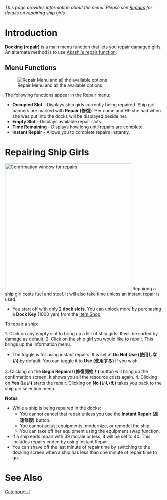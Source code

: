 ''This page provides information about the menu. Please see [[Repairs]] for details on repairing ship girls.''

=Introduction=

'''Docking (repair)''' is a main menu function that lets you repair damaged girls. An alternate method is to use [[Akashi#Special_Mechanics|Akashi's repair function]].

==Menu Functions==
[[File:Repair-menu.png|thumb|right|Repair Menu and all the available options]]

The following functions appear in the Repair menu:

* '''Occupied Slot''' - Displays ship girls currently being repaired. Ship girl banners are marked with '''Repair (修復)'''. Her name and HP she had when she was put into the docks will be displayed beside her.
* '''Empty Slot''' - Displays available repair slots.
* '''Time Remaining''' - Displays how long until repairs are complete.
* '''Instant Repair''' - Allows you to complete repairs instantly.

=Repairing Ship Girls=
[[File:Kagaheal.png|right|thumb|404px|Confirmation window for repairs]]
Repairing a ship girl costs fuel and steel. It will also take time unless an instant repair {{IR}} is used. 

* You start off with only '''2 dock slots'''. You can unlock more by purchasing a '''Dock Key''' (1000 yen) from the [[Shop|Item Shop]]. 


To repair a ship:

1. Click on any empty slot to bring up a list of ship girls. It will be sorted by damage as default. 
2. Click on the ship girl you would like to repair. This brings up the information menu. 
* The toggle is for using instant repairs. It is set at '''Do Not Use (使用しない)''' by default. You can toggle it to '''Use (使用する)''' if you wish.
3. Clicking on the '''Begin Repairs! (修復開始！)''' button will bring up the confirmation screen. It shows you all the resource costs again.
4. Clicking on '''Yes (はい)''' starts the repair. Clicking on '''No (いいえ)''' takes you back to the ship girl selection menu.

'''Notes'''
*While a ship is being repaired in the docks:
** You cannot cancel that repair unless you use the '''Instant Repair (高速修復)''' button.
** You cannot adjust equipments, modernize, or remodel the ship.
** You can take off her equipment using the equipment swap function.
* If a ship ends repair with 39 morale or less, it will be set to 40. This includes repairs ended by using Instant Repair.
* You can shave off the last minute of repair time by switching to the docking screen when a ship has less than one minute of repair time to go.

=See Also=
{{Mechanics}}
[[Category:UI]]